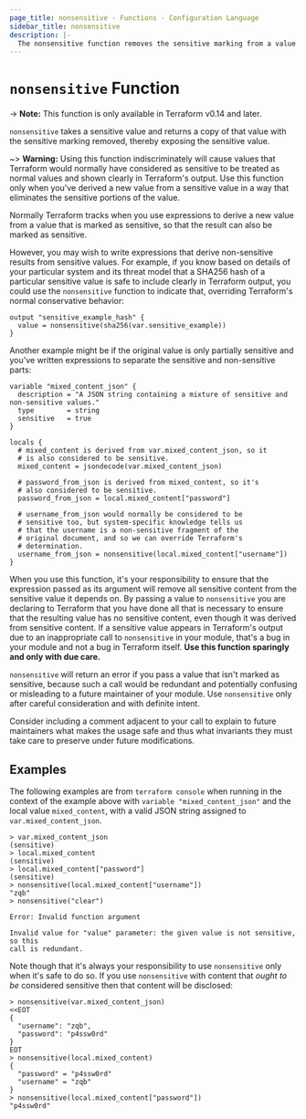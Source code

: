 ```yaml
---
page_title: nonsensitive - Functions - Configuration Language
sidebar_title: nonsensitive
description: |-
  The nonsensitive function removes the sensitive marking from a value that Terraform considers to be sensitive.
---
```


# `nonsensitive` Function

-> **Note:** This function is only available in Terraform v0.14 and later.

`nonsensitive` takes a sensitive value and returns a copy of that value with
the sensitive marking removed, thereby exposing the sensitive value.

~> **Warning:** Using this function indiscriminately will cause values that
Terraform would normally have considered as sensitive to be treated as normal
values and shown clearly in Terraform's output. Use this function only when
you've derived a new value from a sensitive value in a way that eliminates the
sensitive portions of the value.

Normally Terraform tracks when you use expressions to derive a new value from
a value that is marked as sensitive, so that the result can also be marked
as sensitive.

However, you may wish to write expressions that derive non-sensitive results
from sensitive values. For example, if you know based on details of your
particular system and its threat model that a SHA256 hash of a particular
sensitive value is safe to include clearly in Terraform output, you could use
the `nonsensitive` function to indicate that, overriding Terraform's normal
conservative behavior:

```hcl
output "sensitive_example_hash" {
  value = nonsensitive(sha256(var.sensitive_example))
}
```

Another example might be if the original value is only partially sensitive and
you've written expressions to separate the sensitive and non-sensitive parts:

```hcl
variable "mixed_content_json" {
  description = "A JSON string containing a mixture of sensitive and non-sensitive values."
  type        = string
  sensitive   = true
}

locals {
  # mixed_content is derived from var.mixed_content_json, so it
  # is also considered to be sensitive.
  mixed_content = jsondecode(var.mixed_content_json)

  # password_from_json is derived from mixed_content, so it's
  # also considered to be sensitive.
  password_from_json = local.mixed_content["password"]

  # username_from_json would normally be considered to be
  # sensitive too, but system-specific knowledge tells us
  # that the username is a non-sensitive fragment of the
  # original document, and so we can override Terraform's
  # determination.
  username_from_json = nonsensitive(local.mixed_content["username"])
}
```

When you use this function, it's your responsibility to ensure that the
expression passed as its argument will remove all sensitive content from
the sensitive value it depends on. By passing a value to `nonsensitive` you are
declaring to Terraform that you have done all that is necessary to ensure that
the resulting value has no sensitive content, even though it was derived
from sensitive content. If a sensitive value appears in Terraform's output
due to an inappropriate call to `nonsensitive` in your module, that's a bug in
your module and not a bug in Terraform itself.
**Use this function sparingly and only with due care.**

`nonsensitive` will return an error if you pass a value that isn't marked
as sensitive, because such a call would be redundant and potentially confusing
or misleading to a future maintainer of your module. Use `nonsensitive` only
after careful consideration and with definite intent.

Consider including a comment adjacent to your call to explain to future
maintainers what makes the usage safe and thus what invariants they must take
care to preserve under future modifications.

## Examples

The following examples are from `terraform console` when running in the
context of the example above with `variable "mixed_content_json"` and
the local value `mixed_content`, with a valid JSON string assigned to
`var.mixed_content_json`.

```
> var.mixed_content_json
(sensitive)
> local.mixed_content
(sensitive)
> local.mixed_content["password"]
(sensitive)
> nonsensitive(local.mixed_content["username"])
"zqb"
> nonsensitive("clear")

Error: Invalid function argument

Invalid value for "value" parameter: the given value is not sensitive, so this
call is redundant.
```

Note though that it's always your responsibility to use `nonsensitive` only
when it's safe to do so. If you use `nonsensitive` with content that
_ought to be_ considered sensitive then that content will be disclosed:

```
> nonsensitive(var.mixed_content_json)
<<EOT
{
  "username": "zqb",
  "password": "p4ssw0rd"
}
EOT
> nonsensitive(local.mixed_content)
{
  "password" = "p4ssw0rd"
  "username" = "zqb"
}
> nonsensitive(local.mixed_content["password"])
"p4ssw0rd"
```
